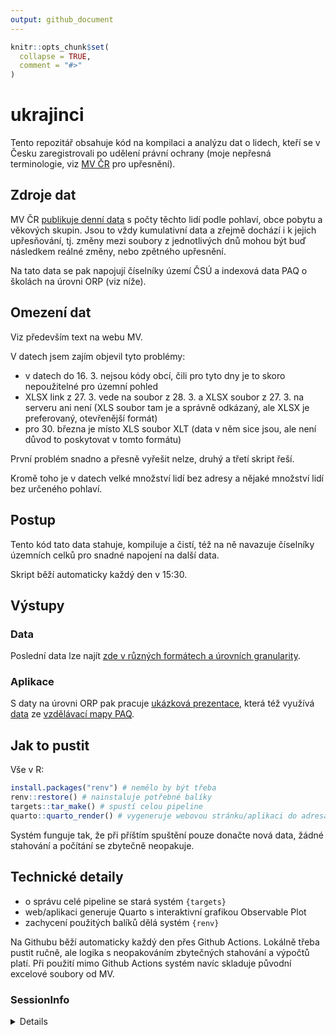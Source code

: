 ```yaml
---
output: github_document
---
```


<!-- README.md is generated from README.Rmd. Please edit that file -->

```r
knitr::opts_chunk$set(
  collapse = TRUE,
  comment = "#>"
)
```

# ukrajinci

<!-- badges: start -->
<!-- badges: end -->

Tento repozitář obsahuje kód na kompilaci a analýzu dat o lidech, kteří se v Česku zaregistrovali po udělení právní ochrany (moje nepřesná terminologie, viz [MV ČR](https://www.mvcr.cz/clanek/statistika-v-souvislosti-s-valkou-na-ukrajine-archiv.aspx) pro upřesnění).

## Zdroje dat

MV ČR [publikuje denní data](https://www.mvcr.cz/clanek/statistika-v-souvislosti-s-valkou-na-ukrajine-archiv.aspx) s počty těchto lidí podle pohlaví, obce pobytu a věkových skupin. Jsou to vždy kumulativní data a zřejmě dochází i k jejich upřesňování, tj. změny mezi soubory z jednotlivých dnů mohou být buď následkem reálné změny, nebo zpětného upřesnění.

Na tato data se pak napojují číselníky území ČSÚ a indexová data PAQ o školách na úrovni ORP (viz níže).

## Omezení dat

Viz především text na webu MV.

V datech jsem zajím objevil tyto problémy:

- v datech do 16. 3. nejsou kódy obcí, čili pro tyto dny je to skoro nepoužitelné pro územní pohled
- XLSX link z 27. 3. vede na soubor z 28. 3. a XLSX soubor z 27. 3. na serveru ani není (XLS soubor tam je a správně odkázaný, ale XLSX je preferovaný, otevřenější formát)
- pro 30. března je místo XLS soubor XLT (data v něm sice jsou, ale není důvod to poskytovat v tomto formátu)

První problém snadno a přesně vyřešit nelze, druhý a třetí skript řeší. 

Kromě toho je v datech velké množství lidí bez adresy a nějaké množství lidí bez určeného pohlaví.

## Postup

Tento kód tato data stahuje, kompiluje a čistí, též na ně navazuje číselníky územních celků pro snadné napojení na další data.

Skript běží automaticky každý den v 15:30.

## Výstupy

### Data

Poslední data lze najít [zde v různých formátech a úrovních granularity](https://github.com/petrbouchal/ukrajinci/tree/targets-runs/data-export).

### Aplikace

S daty na úrovni ORP pak pracuje [ukázková prezentace](https://petrbouchal.xyz/ukrajinci/), která též využívá [data](https://www.mapavzdelavani.cz/downloads/paq_dataset_indexy.xlsx) ze [vzdělávací mapy PAQ](https://mapavzdelavani.cz/).

## Jak to pustit

Vše v R:

```r
install.packages("renv") # nemělo by být třeba
renv::restore() # nainstaluje potřebné balíky
targets::tar_make() # spustí celou pipeline
quarto::quarto_render() # vygeneruje webovou stránku/aplikaci do adresáře "docs"
```

Systém funguje tak, že při příštím spuštění pouze donačte nová data, žádné stahování a počítání se zbytečně neopakuje.

## Technické detaily

- o správu celé pipeline se stará systém `{targets}`
- web/aplikaci generuje Quarto s interaktivní grafikou Observable Plot
- zachycení použitých balíků dělá systém `{renv}`

Na Githubu běží automaticky každý den přes Github Actions. Lokálně třeba pustit ručně, ale logika s neopakováním zbytečných stahování a výpočtů platí. Při použití mimo Github Actions systém navíc skladuje původní excelové soubory od MV.

### SessionInfo

<details>

```r
source("_targets_packages.R")
sessionInfo()
```

</details>
